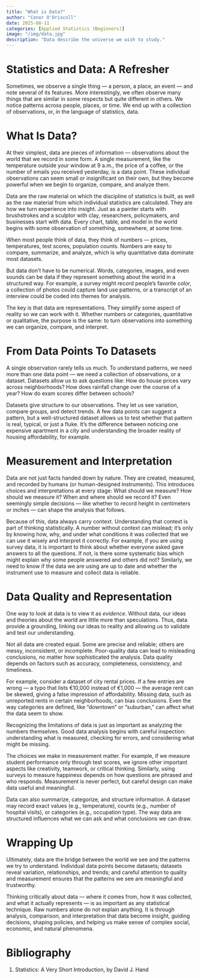 ```yaml
---
title: "What is Data?"
author: "Conor O'Driscoll"
date: 2025-08-11
categories: [Applied Statistics (Beginners)]
image: "/img/data.jpg"
description: "Data describe the universe we wish to study."
---
```


Statistics and Data: A Refresher
======

Sometimes, we observe a single thing — a person, a place, an event — and note several of its features. More interestingly, we often observe many things that are similar in some respects but quite different in others. We notice patterns across people, places, or time. We end up with a collection of observations, or, in the language of statistics, data.


What Is Data?
======

At their simplest, data are pieces of information — observations about the world that we record in some form. A single measurement, like the temperature outside your window at 9 a.m., the price of a coffee, or the number of emails you received yesterday, is a data point. These individual observations can seem small or insignificant on their own, but they become powerful when we begin to organize, compare, and analyze them.

Data are the raw material on which the discipline of statistics is built, as well as the raw material from which individual statistics are calculated. They are how we turn experience into insight. Just as a painter starts with brushstrokes and a sculptor with clay, researchers, policymakers, and businesses start with data. Every chart, table, and model in the world begins with some observation of something, somewhere, at some time.

When most people think of data, they think of numbers — prices, temperatures, test scores, population counts. Numbers are easy to compare, summarize, and analyze, which is why quantitative data dominate most datasets.

But data don’t have to be numerical. Words, categories, images, and even sounds can be data if they represent something about the world in a structured way. For example, a survey might record people’s favorite color, a collection of photos could capture land use patterns, or a transcript of an interview could be coded into themes for analysis.

The key is that data are representations. They simplify some aspect of reality so we can work with it. Whether numbers or categories, quantitative or qualitative, the purpose is the same: to turn observations into something we can organize, compare, and interpret.


From Data Points To Datasets
======

A single observation rarely tells us much. To understand patterns, we need more than one data point — we need a collection of observations, or a dataset. Datasets allow us to ask questions like: How do house prices vary across neighborhoods? How does rainfall change over the course of a year? How do exam scores differ between schools?

Datasets give structure to our observations. They let us see variation, compare groups, and detect trends. A few data points can suggest a pattern, but a well-structured dataset allows us to test whether that pattern is real, typical, or just a fluke. It’s the difference between noticing one expensive apartment in a city and understanding the broader reality of housing affordability, for example.


Measurement and Interpretation
======

Data are not just facts handed down by nature. They are created, measured, and recorded by humans (or human-designed instruments). This introduces choices and interpretations at every stage: What should we measure? How should we measure it? When and where should we record it? Even seemingly simple decisions — like whether to record height in centimeters or inches — can shape the analysis that follows.

Because of this, data always carry context. Understanding that context is part of thinking statistically. A number without context can mislead; it’s only by knowing how, why, and under what conditions it was collected that we can use it wisely and interpret it correctly. For example, if you are using survey data, it is important to think about whether everyone asked gave answers to all the questions. If not, is there some systematic bias which might explain why some people answered and others did not? Similarly, we need to know if the data we are using are up to date and whether the instrument use to measure and collect data is reliable.


Data Quality and Representation
======

One way to look at data is to view it as _evidence_. Without data, our ideas and theories about the world are little more than speculations. Thus, data provide a grounding, linking our ideas to reality and allowing us to validate and test our understanding.

Not all data are created equal. Some are precise and reliable; others are messy, inconsistent, or incomplete. Poor-quality data can lead to misleading conclusions, no matter how sophisticated the analysis. Data quality depends on factors such as accuracy, completeness, consistency, and timeliness.

For example, consider a dataset of city rental prices. If a few entries are wrong — a typo that lists €10,000 instead of €1,000 — the average rent can be skewed, giving a false impression of affordability. Missing data, such as unreported rents in certain neighborhoods, can bias conclusions. Even the way categories are defined, like “downtown” or “suburban,” can affect what the data seem to show.

Recognizing the limitations of data is just as important as analyzing the numbers themselves. Good data analysis begins with careful inspection: understanding what is measured, checking for errors, and considering what might be missing.

The choices we make in measurement matter. For example, if we measure student performance only through test scores, we ignore other important aspects like creativity, teamwork, or critical thinking. Similarly, using surveys to measure happiness depends on how questions are phrased and who responds. Measurement is never perfect, but careful design can make data useful and meaningful.

Data can also summarize, categorize, and structure information. A dataset may record exact values (e.g., temperature), counts (e.g., number of hospital visits), or categories (e.g., occupation type). The way data are structured influences what we can ask and what conclusions we can draw.


Wrapping Up
======

Ultimately, data are the bridge between the world we see and the patterns we try to understand. Individual data points become datasets; datasets reveal variation, relationships, and trends; and careful attention to quality and measurement ensures that the patterns we see are meaningful and trustworthy.

Thinking critically about data — where it comes from, how it was collected, and what it actually represents — is as important as any statistical technique. Raw numbers alone do not explain anything. It is through analysis, comparison, and interpretation that data become insight, guiding decisions, shaping policies, and helping us make sense of complex social, economic, and natural phenomena.


Bibliography
======

1. Statistics: A Very Short Introduction, by David J. Hand<br>
